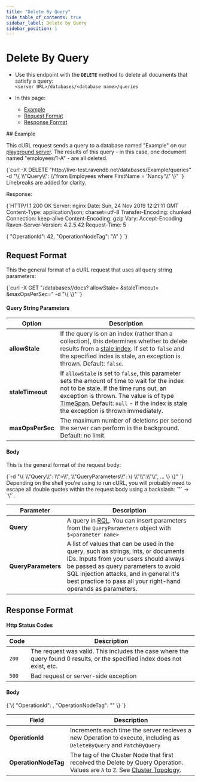 ```yaml
---
title: "Delete By Query"
hide_table_of_contents: true
sidebar_label: Delete by Query
sidebar_position: 1
---
```



# Delete By Query
<Admonition type="note" title="">

* Use this endpoint with the **`DELETE`** method to delete all documents that satisfy a query:  
`<server URL>/databases/<database name>/queries`  

* In this page:  
  * [Example](../../../client-api/rest-api/queries/delete-by-query.mdx#example)  
  * [Request Format](../../../client-api/rest-api/queries/delete-by-query.mdx#request-format)  
  * [Response Format](../../../client-api/rest-api/queries/delete-by-query.mdx#response-format)  

</Admonition>
## Example

This cURL request sends a query to a database named "Example" on our [playground server](http://live-test.ravendb.net). The 
results of this query - in this case, one document named "employees/1-A" - are all deleted.  

<TabItem value="bash" label="bash">
<CodeBlock language="bash">
{`curl -X DELETE "http://live-test.ravendb.net/databases/Example/queries"
-d "\{ \\"Query\\": \\"from Employees where FirstName = 'Nancy'\\" \}"
`}
</CodeBlock>
</TabItem>
Linebreaks are added for clarity.  

Response:  

<TabItem value="http" label="http">
<CodeBlock language="http">
{`HTTP/1.1 200 OK
Server: nginx
Date: Sun, 24 Nov 2019 12:21:11 GMT
Content-Type: application/json; charset=utf-8
Transfer-Encoding: chunked
Connection: keep-alive
Content-Encoding: gzip
Vary: Accept-Encoding
Raven-Server-Version: 4.2.5.42
Request-Time: 5

\{
    "OperationId": 42,
    "OperationNodeTag": "A"
\}
`}
</CodeBlock>
</TabItem>



## Request Format

This the general format of a cURL request that uses all query string parameters:

<TabItem value="batch" label="batch">
<CodeBlock language="batch">
{`curl -X GET "<server URL>/databases/<database name>/docs?
            allowStale=<boolean>
            &staleTimeout=<TimeSpan>
            &maxOpsPerSec=<integer>"
-d "\{ \}"
`}
</CodeBlock>
</TabItem>

#### Query String Parameters

| Option | Description |
| - | - |
| **allowStale** | If the query is on an index (rather than a collection), this determines whether to delete results from a [stale index](../../../indexes/stale-indexes.mdx). If set to `false` and the specified index is stale, an exception is thrown. Default: `false`. |
| **staleTimeout** | If `allowStale` is set to `false`, this parameter sets the amount of time to wait for the index not to be stale. If the time runs out, an exception is thrown. The value is of type [TimeSpan](https://docs.microsoft.com/en-us/dotnet/api/system.timespan). Default: `null` - if the index is stale the exception is thrown immediately. |
| **maxOpsPerSec** | The maximum number of deletions per second the server can perform in the background. Default: no limit. |

#### Body

This is the general format of the request body:

<TabItem value="powershell" label="powershell">
<CodeBlock language="powershell">
{`-d "\{
    \\"Query\\": \\"<RQL query referencing $<name>>\\",
    \\"QueryParameters\\": \{
        \\"<name>\\":\\"<parameter>\\",
        ...
    \}
\}"
`}
</CodeBlock>
</TabItem>
Depending on the shell you're using to run cURL, you will probably need to escape all 
double quotes within the request body using a backslash: `"` -&gt; `\"`.  

| Parameter | Description |
| - | - |
| **Query** | A query in [RQL](../../../indexes/querying/what-is-rql.mdx). You can insert parameters from the `QueryParameters` object with `$<parameter name>` |
| **QueryParameters** | A list of values that can be used in the query, such as strings, ints, or documents IDs. Inputs from your users should always be passed as query parameters to avoid SQL injection attacks, and in general it's best practice to pass all your right-hand operands as parameters. |


## Response Format

#### Http Status Codes

| Code | Description |
| - | - |
| `200` | The request was valid. This includes the case where the query found 0 results, or the specified index does not exist, etc. |
| `500` | Bad request or server-side exception |

#### Body

<TabItem value="javascript" label="javascript">
<CodeBlock language="javascript">
{`\{
    "OperationId": <int>,
    "OperationNodeTag": "<cluster node tag>"
\}
`}
</CodeBlock>
</TabItem>

| Field | Description |
| - | - |
| **OperationId** | Increments each time the server recieves a new Operation to execute, including as `DeleteByQuery` and `PatchByQuery` |
| **OperationNodeTag** | The tag of the Cluster Node that first received the Delete by Query Operation. Values are `A` to `Z`. See [Cluster Topology](../../../server/clustering/rachis/cluster-topology.mdx). |



